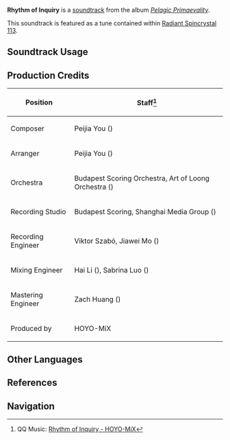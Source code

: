 {{Soundtrack Infobox
|image          = Pelagic Primaevality.png
|album          = Pelagic Primaevality
|disc           = 2
|number         = 44
|featured       =
|featured2      =
|featured3      =
|featured_disc  =
|featured_disc2 =
|featured_disc3 =
|youtube_id     = I44lXU1U1hQ
|spotify_id     = 4gOBTHEIlosO1zNc2fqpwt
|previous       = To Each What He Deserves
|next           = Crystalline Path
}}
'''Rhythm of Inquiry''' is a [[soundtrack]] from the album ''[[Pelagic Primaevality]]''.

This soundtrack is featured as a tune contained within [[Radiant Spincrystal 113]].

==Soundtrack Usage==
{{Soundtrack Usage
|quest    = 
|location = Kuisel's Clockwork Workshop//Middle Level
|domain   = Imaginarium Theater//Theater Lobby
|teapot   = 113
}}

==Production Credits==
{| class="wikitable"
! Position
! Staff<ref>QQ Music: [https://y.qq.com/n/ryqq/songDetail/001eKdBr1VqNAN {{zh|求索的残歌}} Rhythm of Inquiry - HOYO-MiX]</ref>
|-
| Composer
| Peijia You ({{zh|尤裴佳}})
|-
| Arranger
| Peijia You ({{zh|尤裴佳}})
|-
| Orchestra
| Budapest Scoring Orchestra, Art of Loong Orchestra ({{zh|龙之艺交响乐团}})
|-
| Recording Studio
| Budapest Scoring, Shanghai Media Group ({{zh|上海广播大厦}})
|-
| Recording Engineer
| Viktor Szabó, Jiawei Mo ({{zh|莫家伟}})
|-
| Mixing Engineer
| Hai Li ({{zh|李海}}), Sabrina Luo ({{zh|罗筱薇}})
|-
| Mastering Engineer
| Zach Huang ({{zh|黄巍}})
|-
| Produced by
| HOYO-MiX
|}
<!--
==Trivia==
-->
==Other Languages==
{{Other Languages
|en       = Rhythm of Inquiry
|zhs     = 求索的残歌
|zhs_rm  = Qiúsuǒ de Cángē
|zht     = 求索的殘歌
|zht_rm  = Qiúsuǒ de Cángē
|zh_tl   = Remnant Song of Questing
|ja      = 探究のリズム
|ja_rm   = Tankyuu no Rizumu
|ja_tl   = Rhythm of Investigation
}}
==References==
{{Reflist}}

==Navigation==
{{Soundtrack Navbox|Pelagic Primaevality}}